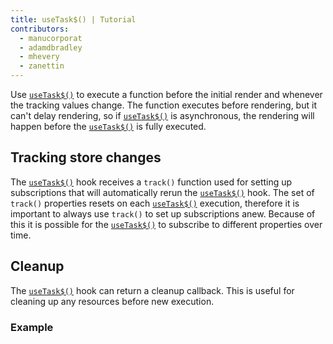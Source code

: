```yaml
---
title: useTask$() | Tutorial
contributors:
  - manucorporat
  - adamdbradley
  - mhevery
  - zanettin
---
```


Use [`useTask$()`](/docs/(qwik)/components/tasks/index.mdx#usetask) to execute a function before the initial render and whenever the tracking values change. The function executes before rendering, but it can't delay rendering, so if [`useTask$()`](/docs/(qwik)/components/tasks/index.mdx#usetask) is asynchronous, the rendering will happen before the [`useTask$()`](/docs/(qwik)/components/tasks/index.mdx#usetask) is fully executed.

## Tracking store changes

The [`useTask$()`](/docs/(qwik)/components/tasks/index.mdx#usetask) hook receives a `track()` function used for setting up subscriptions that will automatically rerun the [`useTask$()`](/docs/(qwik)/components/tasks/index.mdx#usetask) hook. The set of `track()` properties resets on each [`useTask$()`](/docs/(qwik)/components/tasks/index.mdx#usetask) execution, therefore it is important to always use `track()` to set up subscriptions anew. Because of this it is possible for the [`useTask$()`](/docs/(qwik)/components/tasks/index.mdx#usetask) to subscribe to different properties over time.

## Cleanup

The [`useTask$()`](/docs/(qwik)/components/tasks/index.mdx#usetask) hook can return a cleanup callback. This is useful for cleaning up any resources before new execution.

### Example
